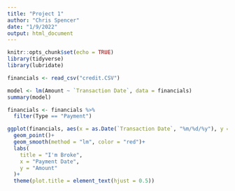 ```yaml
---
title: "Project 1"
author: "Chris Spencer"
date: "1/9/2022"
output: html_document
---
```


```r
knitr::opts_chunk$set(echo = TRUE)
library(tidyverse)
library(lubridate)
```

```r
financials <- read_csv("credit.CSV")
```

```r
model <- lm(Amount ~ `Transaction Date`, data = financials)
summary(model)
```

```r
financials <- financials %>%
  filter(Type == "Payment")

ggplot(financials, aes(x = as.Date(`Transaction Date`, "%m/%d/%y"), y = Amount))+
  geom_point()+
  geom_smooth(method = "lm", color = "red")+
  labs(
    title = "I'm Broke",
    x = "Payment Date",
    y = "Amount"
  )+
  theme(plot.title = element_text(hjust = 0.5))
```





